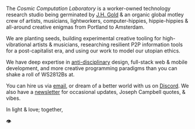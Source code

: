 The _Cosmic Computation Laboratory_ is a worker-owned technology research studio being germinated by [J.H. Gold](https://twitter.com) & an organic global motley crew of artists, musicians, lightworkers, computer-hippies, hippie-hippies & all-around creative enigmas from Portland to Amsterdam.

We are planting seeds, building experimental creative tooling for high-vibrational artists & musicians, researching resilient P2P information tools for a post-capitalist era, and using our work to model our utopian ethics.

We have deep expertise in [anti-disciplinary](https://joi.ito.com/weblog/2014/10/02/antidisciplinar.html) design, full-stack web & mobile development, and more creative programming paradigms than you can shake a roll of WS2812Bs at.

You can hire us via [email](mailto:gold@cosmiccomputation.org), or dream of a better world with us on [Discord](https://discord.gg/4FbJvH). We also have a [newsletter](https://tinyletter.com/cosmic) for occasional updates, Joseph Campbell quotes, & vibes.

In light & love; together,

👁
